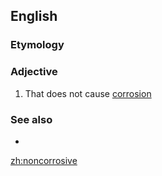 ==English==

===Etymology===
{{prefix|en|non|corrosive}}

===Adjective===
{{en-adj|-}}

# That does not cause [[corrosion]]

===See also===
* {{l|en|noncorroding}}

[[zh:noncorrosive]]
